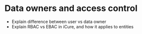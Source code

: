 # Data owners and access control

- Explain difference between user vs data owner
- Explain RBAC vs EBAC in iCure, and how it applies to entities